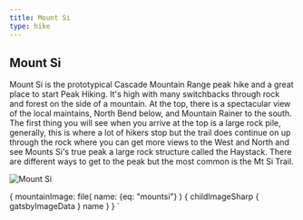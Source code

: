 ```yaml
---
title: Mount Si
type: hike
---
```



<SEO title="Mount Si" />

## Mount Si

<Map title="Mount Si" mapstyle="mapbox://styles/kevek/ckfmq9lqb017x19l9zsuvjwvo" Lat={47.495} Lng={-121.737} zoom={14} />

Mount Si is the prototypical Cascade Mountain Range peak hike and a great place to start Peak Hiking.  It's high with many switchbacks through rock and forest on the side of a mountain.  At the top, there is a spectacular view of the local maintains, North Bend below, and Mountain Rainer to the south.  The first thing you will see when you arrive at the top is a large rock pile, generally, this is where a lot of hikers stop but the trail does continue on up through the rock where you can get more views to the West and North and see Mounts Si's true peak a large rock structure called the Haystack.  There are different ways to get to the peak but the most common is the Mt Si Trail.

<Image img={props.data} alt="Mount Si" description="View from top of Mnt Si" />

  {
    mountainImage: file(
      name: {eq: "mountsi"}
      ) {
      childImageSharp {
        gatsbyImageData
      }
      name
    }
  }
`
